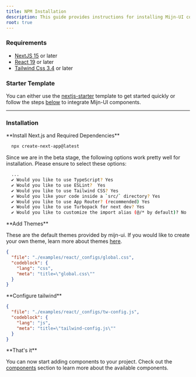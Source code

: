 ```yaml
---
title: NPM Installation
description: This guide provides instructions for installing Mijn-UI components directly from npm.
root: true
---
```


### Requirements

- [NextJS 15](https://nextjs.org) or later
- [React 19](https://react.dev) or later
- [Tailwind Css 3.4](https://tailwindcss.com/) or later

### Starter Template

You can either use the [nextjs-starter](https://github.com/mijn-ui/nextjs-starter) template to get started quickly or follow the steps [below](#installation) to integrate Mijn-UI components.

---

### Installation

<Steps>
  <Step>
  **Install Next.js and Required Dependencies**

  ```bash title="bash"
    npx create-next-app@latest
  ```

  Since we are in the beta stage, the following options work pretty well for installation. Please ensure to select these options:

  ```bash title="bash"
    ...
    ✔ Would you like to use TypeScript? Yes
    ✔ Would you like to use ESLint?  Yes
    ✔ Would you like to use Tailwind CSS? Yes
    ✔ Would you like your code inside a `src/` directory? Yes
    ✔ Would you like to use App Router? (recommended) Yes
    ✔ Would you like to use Turbopack for next dev? Yes
    ✔ Would you like to customize the import alias (@/* by default)? No
  ```
  </Step>

  <Step>
  **Add Themes**

  These are the default themes provided by mijn-ui. If you would like to create your own theme, learn more about themes [here](/docs/theming).

  ```json doc-gen:file
  {
    "file": "./examples/react/_configs/global.css",
    "codeblock": {
      "lang": "css",
      "meta": "title=\"global.css\""
    }
  }
  ```
  </Step>

  <Step>
  **Configure tailwind**

  ```json doc-gen:file
  {
    "file": "./examples/react/_configs/tw-config.js",
    "codeblock": {
      "lang": "js",
      "meta": "title=\"tailwind-config.js\""
    }
  }
  ```
  </Step>
  <Step>
  **That's it**

  You can now start adding components to your project. Check out the [components](/docs/components/accordion) section to learn more about the available components.
  </Step>
</Steps>